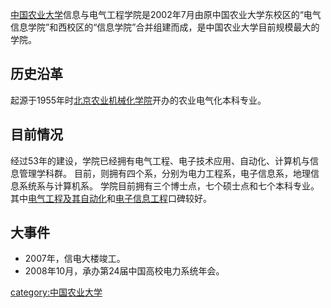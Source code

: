 {{Unreferenced|time=2020-10-14T00:53:26+00:00}}
[[中国农业大学|中国农业大学]]信息与电气工程学院是2002年7月由原中国农业大学东校区的“电气信息学院”和西校区的“信息学院”合并组建而成，是中国农业大学目前规模最大的学院。

==历史沿革==
起源于1955年时[[北京农业机械化学院|北京农业机械化学院]]开办的农业电气化本科专业。

==目前情况==
经过53年的建设，学院已经拥有电气工程、电子技术应用、自动化、计算机与信息管理学科群。
目前，则拥有四个系，分别为电力工程系，电子信息系，地理信息系统系与计算机系。
学院目前拥有三个博士点，七个硕士点和七个本科专业。其中[[电气工程及其自动化|电气工程及其自动化]]和[[电子信息工程|电子信息工程]]口碑较好。

==大事件==
* 2007年，信电大楼竣工。
* 2008年10月，承办第24届中国高校电力系统年会。

[[category:中国农业大学|category:中国农业大学]]
